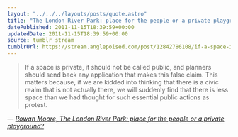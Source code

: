 ```yaml
---
layout: "../../../layouts/posts/quote.astro"
title: "The London River Park: place for the people or a private playground?"
datePublished: 2011-11-15T18:39:59+00:00
updatedDate: 2011-11-15T18:39:59+00:00
source: tumblr stream
tumblrUrl: https://stream.anglepoised.com/post/12842786108/if-a-space-is-private-it-should-not-be-called
---
```


> If a space is private, it should not be called public, and planners should send back any application that makes this false claim. This matters because, if we are kidded into thinking that there is a civic realm that is not actually there, we will suddenly find that there is less space than we had thought for such essential public actions as protest.

— <cite>[Rowan Moore, _The London River Park: place for the people or a private playground?_](https://www.theguardian.com/artanddesign/2011/nov/13/london-river-park-floating-public-space)</cite>
